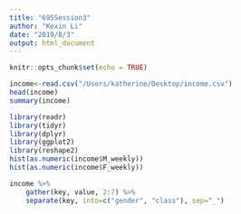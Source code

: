 ```yaml
---
title: "695Session3"
author: "Kexin Li"
date: "2019/8/3"
output: html_document
---
```


```r
knitr::opts_chunk$set(echo = TRUE)
```

```r
income<-read.csv("/Users/katherine/Desktop/income.csv")
head(income)
summary(income)
```

```r

library(readr)
library(tidyr)
library(dplyr)
library(ggplot2)
library(reshape2)
hist(as.numeric(income$M_weekly))
hist(as.numeric(income$F_weekly))
```

```r
income %>% 
    gather(key, value, 2:7) %>% 
    separate(key, into=c("gender", "class"), sep="_") 
```

